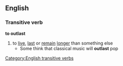 ==English==
===Transitive verb===
'''to outlast'''
#to [[live]], [[last]] or [[remain]] [[longer]] than something else
#* Some think that classical music will '''outlast''' pop
[[Category:English transitive verbs]]